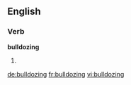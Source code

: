 ==English==

===Verb===
'''bulldozing'''

# {{present participle of|[[bulldoze]]}}

[[de:bulldozing]]
[[fr:bulldozing]]
[[vi:bulldozing]]